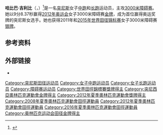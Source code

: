 {{Infobox sportsperson
| honorific_prefix          = 
| name                      = Habiba Ghribi
| honorific_suffix          = 
| image                     = PortraitHabibaGhribiLondres2012.jpg
| image_size                = 
| alt                       = 
| caption                   = 
| headercolor               = 
| real_name                 = 
| native_name               = 
| native_name_lang          = 
| romanizedname             = 
| english_name              = 
| birth_name                = 
| nickname                  = 
| nationality               = {{TUN}}
| national_team             = {{TUN}}
| ethnicity                 = 
| hometown                  = 
| citizenship               = 
| birth_date                = {{Birth date and age|year=1984|month=4|day=9}}
| birth_place               = {{TUN}}凱魯萬
| death_date                = 
| death_place               = 
| resting_place             = 
| resting_place_coordinates = 
| monuments                 = 
| residence                 = {{TUN}}
| education                 = 
| alma_mater                = 
| occupation                = 
| years_active              = 2000 -
| employer                  = 
| agent                     = 
| height                    = {{height|m=1.74}}
| weight                    = {{weight|kg=51}}
| spouse                    = 
| life_partner              = 
| other_interests           = 
| website                   = 
| module                    = 
| country                   = {{TUN}}
| sport                     = 田徑
| disability                = 
| disability_class          = 
| rank                      = 
| event                     = 中長跑、長跑
| universityteam            = 
| collegeteam               = 
| league                    = 
| league_type               = 
| club                      = 
| team                      = 
| turnedpro                 = 
| partner                   = 
| former_partner            = 
| coach                     = 
| retired                   = 
| coaching                  = 
| module2                   = 
| worlds                    = 
{{ubl
|'''2000年IAAF世界越野錦標賽（U20 Race）'''：第46名
|'''2002年IAAF世界越野錦標賽（Short Race）'''：第76名
|'''2003年IAAF世界越野錦標賽（U20 Race）'''：第23名
|'''2004年IAAF世界越野錦標賽（Short Race）'''：第68名
|'''2005年IAAF世界越野錦標賽（Short Race）'''：第48名
|'''2009年IAAF世界越野錦標賽（Senior Race）'''：第41名
|'''2009年世界田徑錦標賽'''：3000公尺障礙第5名
|'''2011年世界田徑錦標賽'''：3000公尺障礙第1名
|'''2015年世界田徑錦標賽'''：3000公尺障礙第2名
}}
| regionals                 = 
{{ubl
|'''2002年非洲田徑錦標賽'''：5000公尺第11名
|'''2005年阿拉伯田徑錦標賽'''：10000公尺第2名
|'''2006年非洲田徑錦標賽'''：3000公尺障礙第2名
|'''2009年地中海運動會'''：1500公尺第3名
|'''2017年阿拉伯田徑錦標賽'''：3000公尺障礙第1名
}}
| nationals                 = 
| olympics                  = 
{{ubl
|'''2008年夏季奧林匹克運動會'''：3000公尺障礙第12名
|'''2012年夏季奧林匹克運動會'''：3000公尺障礙第1名
|'''2016年夏季奧林匹克運動會'''：3000公尺障礙第12名
}}
| paralympics               = 
| highestranking            = 
| pb                        = 
{{ubl
|'''800公尺'''：2分09.97秒 （2007年）
|'''1500公尺'''：4分06.38秒 （2014年 '''全國紀錄'''）
|'''3000公尺'''：8分46.61秒 （2015年 '''全國紀錄'''）
|'''5000公尺'''：17分02.12秒 （2002年）
|'''10000公尺'''：35分03.83秒 （2005年）
|'''10公里'''：34分58秒 （2006年 '''全國紀錄'''）
|'''20公里'''：1小時17分55秒 （2004年 '''全國紀錄'''）
|'''3000公尺障礙'''：9分05.36秒 （2015年 '''全國紀錄'''）
}}
| medaltemplates            = 
{{MedalCountry|{{TUN}}}}
{{MedalSport|女子田徑}}
{{MedalCompetition|阿拉伯田徑錦標賽}}
{{MedalSilver|2005年突尼西亞本阿魯斯|10000公尺}}
{{MedalGold|2017年突尼西亞拉迪斯|3000公尺障礙}}
{{MedalCompetition|非洲田徑錦標賽}}
{{MedalSilver|2006年模里西斯黑河區巴姆布斯|3000公尺障礙}}
{{MedalCompetition|地中海運動會}}
{{MedalBronze|2009年義大利佩斯卡拉|1500公尺}}
{{MedalCompetition|世界田徑錦標賽}}
{{MedalGold|2011年韓國大邱廣域市|3000公尺障礙}}
{{MedalSilver|2015年中國北京市|3000公尺障礙}}
{{MedalCompetition|夏季奧林匹克運動會}}
{{MedalGold|2012年英國英格蘭倫敦|3000公尺障礙}}
| show-medals               = 
| module3                   = 
| updated                   = 2016年12月2日
}}
'''哈比巴·吉利比'''（{{lang-en|Habiba Ghribi}}，{{bd|1984年|4月9日||}}）<ref name="london">{{cite web |url=http://www.london2012.com/athlete/ghribi-habiba-1062703/ |title=Habiba Ghribi |accessdate=2012-07-29 |work=london2012.com |deadurl=yes |archiveurl=https://archive.is/20130128084645/http://www.london2012.com/athlete/ghribi-habiba-1062703/ |archivedate=2013-01-28 }}</ref>是一名[[突尼斯|突尼斯]]女子[[中跑|中跑]]和[[长跑|长跑]]运动员，主攻[[3000米障碍赛|3000米障碍赛]]。她以9分8.37秒赢得[[2012年奥运会|2012年奥运会]]女子3000米障碍赛[[金牌|金牌]]，成为首位赢得奥运奖牌的突尼斯女选手。她也获得2011年和[[2015年世界田径锦标赛|2015年世界田径锦标赛]]女子3000米障碍赛[[银牌|银牌]]。

==参考资料==
{{Reflist}}

==外部链接==
{{commonscat|Habiba Ghribi}}
*{{iaaf name|174776}}

{{DEFAULTSORT:Ghribi, Habiba}}
[[Category:突尼斯田径运动员|Category:突尼斯田径运动员]]
[[Category:女子中跑运动员|Category:女子中跑运动员]]
[[Category:女子长跑运动员|Category:女子长跑运动员]]
[[Category:障碍赛运动员|Category:障碍赛运动员]]
[[Category:世界田徑錦標賽獎牌得主|Category:世界田徑錦標賽獎牌得主]]
[[Category:突尼西亞奧林匹克運動會金牌得主|Category:突尼西亞奧林匹克運動會金牌得主]]
[[Category:2012年夏季奧林匹克運動會獎牌得主|Category:2012年夏季奧林匹克運動會獎牌得主]]
[[Category:2008年夏季奧林匹克運動會田徑運動員|Category:2008年夏季奧林匹克運動會田徑運動員]]
[[Category:2012年夏季奧林匹克運動會田徑運動員|Category:2012年夏季奧林匹克運動會田徑運動員]]
[[Category:2016年夏季奧林匹克運動會田徑運動員|Category:2016年夏季奧林匹克運動會田徑運動員]]
[[Category:奥林匹克运动会田径金牌得主|Category:奥林匹克运动会田径金牌得主]]
